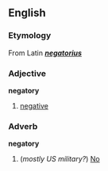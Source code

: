 == English ==
=== Etymology ===
From Latin '''''[[negatorius]]'''''

=== Adjective ===
'''negatory'''
# [[negative]]
===Adverb===
'''negatory'''
#(''mostly US military?'') [[No]]